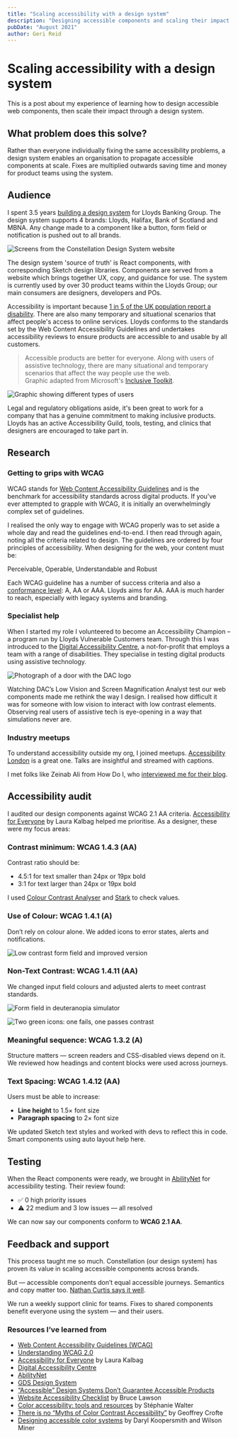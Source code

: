 ```yaml
---
title: "Scaling accessibility with a design system"
description: "Designing accessible components and scaling their impact through a design system."
pubDate: "August 2021"
author: Geri Reid
---
```


# Scaling accessibility with a design system

This is a post about my experience of learning how to design accessible web components, then scale their impact through a design system.

## What problem does this solve?

Rather than everyone individually fixing the same accessibility problems, a design system enables an organisation to propagate accessible components at scale. Fixes are multiplied outwards saving time and money for product teams using the system.

## Audience

I spent 3.5 years [building a design system](design-systems.html) for Lloyds Banking Group. The design system supports 4 brands: Lloyds, Halifax, Bank of Scotland and MBNA. Any change made to a component like a button, form field or notification is pushed out to all brands.

![Screens from the Constellation Design System website](/images/accessible-design-system.png)

The design system 'source of truth' is React components, with corresponding Sketch design libraries. Components are served from a website which brings together UX, copy, and guidance for use. The system is currently used by over 30 product teams within the Lloyds Group; our main consumers are designers, developers and POs.

Accessibility is important because [1 in 5 of the UK population report a disability](https://www.gov.uk/government/statistics/family-resources-survey-financial-year-201617). There are also many temporary and situational scenarios that affect people's access to online services. Lloyds conforms to the standards set by the Web Content Accessibility Guidelines and undertakes accessibility reviews to ensure products are accessible to and usable by all customers.

> Accessible products are better for everyone. Along with users of assistive technology, there are many situational and temporary scenarios that affect the way people use the web.  
> Graphic adapted from Microsoft's [Inclusive Toolkit](https://www.microsoft.com/design/inclusive/).

![Graphic showing different types of users](/images/persona-spectrum.png)

Legal and regulatory obligations aside, it's been great to work for a company that has a genuine commitment to making inclusive products. Lloyds has an active Accessibility Guild, tools, testing, and clinics that designers are encouraged to take part in.

## Research

### Getting to grips with WCAG

WCAG stands for [Web Content Accessibility Guidelines](https://www.w3.org/TR/WCAG21/) and is the benchmark for accessibility standards across digital products. If you’ve ever attempted to grapple with WCAG, it is initially an overwhelmingly complex set of guidelines.

I realised the only way to engage with WCAG properly was to set aside a whole day and read the guidelines end-to-end. I then read through again, noting all the criteria related to design. The guidelines are ordered by four principles of accessibility. When designing for the web, your content must be:

Perceivable, Operable, Understandable and Robust

Each WCAG guideline has a number of success criteria and also a [conformance level](https://www.w3.org/TR/UNDERSTANDING-WCAG20/conformance.html): A, AA or AAA. Lloyds aims for AA. AAA is much harder to reach, especially with legacy systems and branding.

### Specialist help

When I started my role I volunteered to become an Accessibility Champion – a program run by Lloyds Vulnerable Customers team. Through this I was introduced to the [Digital Accessibility Centre](https://digitalaccessibilitycentre.org), a not-for-profit that employs a team with a range of disabilities. They specialise in testing digital products using assistive technology.

![Photograph of a door with the DAC logo](/images/DAC.jpg)

Watching DAC’s Low Vision and Screen Magnification Analyst test our web components made me rethink the way I design. I realised how difficult it was for someone with low vision to interact with low contrast elements. Observing real users of assistive tech is eye-opening in a way that simulations never are.

### Industry meetups

To understand accessibility outside my org, I joined meetups. [Accessibility London](https://www.meetup.com/London-Accessibility-Meetup/) is a great one. Talks are insightful and streamed with captions.

I met folks like Zeinab Ali from How Do I, who [interviewed me for their blog](https://wearehowdoi.com/news/2019/8/26/takefivewith-geri-reid).

## Accessibility audit

I audited our design components against WCAG 2.1 AA criteria. [Accessibility for Everyone](https://laurakalbag.com/book/) by Laura Kalbag helped me prioritise. As a designer, these were my focus areas:

### Contrast minimum: WCAG 1.4.3 (AA)

Contrast ratio should be:

- 4.5:1 for text smaller than 24px or 19px bold  
- 3:1 for text larger than 24px or 19px bold

I used [Colour Contrast Analyser](https://developer.paciellogroup.com/resources/contrastanalyser/) and [Stark](https://getstark.co/) to check values.

### Use of Colour: WCAG 1.4.1 (A)

Don’t rely on colour alone. We added icons to error states, alerts and notifications.

![Low contrast form field and improved version](/images/form-field-error.png)

### Non-Text Contrast: WCAG 1.4.11 (AA)

We changed input field colours and adjusted alerts to meet contrast standards.

![Form field in deuteranopia simulator](/images/improved-colour-contrast.png)

![Two green icons: one fails, one passes contrast](/images/improved-colour-contrast2.png)

### Meaningful sequence: WCAG 1.3.2 (A)

Structure matters — screen readers and CSS-disabled views depend on it. We reviewed how headings and content blocks were used across journeys.

### Text Spacing: WCAG 1.4.12 (AA)

Users must be able to increase:

- **Line height** to 1.5× font size  
- **Paragraph spacing** to 2× font size

We updated Sketch text styles and worked with devs to reflect this in code. Smart components using auto layout help here.

## Testing

When the React components were ready, we brought in [AbilityNet](https://abilitynet.org.uk/) for accessibility testing. Their review found:

- ✅ 0 high priority issues  
- ⚠️ 22 medium and 3 low issues — all resolved

We can now say our components conform to **WCAG 2.1 AA**.

## Feedback and support

This process taught me so much. Constellation (our design system) has proven its value in scaling accessible components across brands.

But — accessible components don’t equal accessible journeys. Semantics and copy matter too. [Nathan Curtis says it well](https://medium.com/eightshapes-llc/accessible-design-systems-dont-guarantee-accessible-products-3478e3a462ba).

We run a weekly support clinic for teams. Fixes to shared components benefit everyone using the system — and their users.

### Resources I’ve learned from

- [Web Content Accessibility Guidelines (WCAG)](https://www.w3.org/TR/WCAG21/)
- [Understanding WCAG 2.0](https://www.w3.org/TR/UNDERSTANDING-WCAG20/intro.html)
- [Accessibility for Everyone](https://laurakalbag.com/book/) by Laura Kalbag
- [Digital Accessibility Centre](https://digitalaccessibilitycentre.org)
- [AbilityNet](https://abilitynet.org.uk/)
- [GDS Design System](https://design-system.service.gov.uk/)
- [“Accessible” Design Systems Don’t Guarantee Accessible Products](https://medium.com/eightshapes-llc/accessible-design-systems-dont-guarantee-accessible-products-3478e3a462ba)
- [Website Accessibility Checklist](https://websitesetup.org/web-accessibility-checklist/) by Bruce Lawson
- [Color accessibility: tools and resources](https://stephaniewalter.design/blog/color-accessibility-tools-resources-to-design-inclusive-products/) by Stéphanie Walter
- [There is no “Myths of Color Contrast Accessibility”](https://www.creativejuiz.fr/blog/en/user-experience/there-is-no-myths-of-color-contrast-accessibility) by Geoffrey Crofte
- [Designing accessible color systems](https://stripe.com/blog/accessible-color-systems) by Daryl Koopersmith and Wilson Miner
